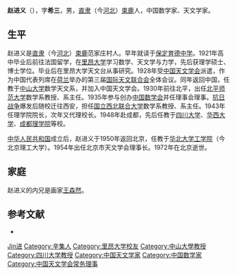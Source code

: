 '''赵进义'''（{{bd|1902年|10月25日|1972年|9月7日|Zhao赵}}），字'''希三'''，男，[[直隶|直隶]]（今[[河北|河北]]）[[束鹿|束鹿]]人，中国数学家、天文学家。

== 生平 ==
赵进义是[[直隶|直隶]]（今[[河北|河北]]）[[束鹿|束鹿]]范家庄村人。早年就读于[[保定育德中学|保定育德中学]]。1921年高中毕业后前往法国留学，在[[里昂大学|里昂大学]]学习数学、天文学与力学，先后获理学硕士、博士学位。毕业后在里昂大学天文台从事研究。1928年受[[中国天文学会|中国天文学会]]派遣，作为中国代表列席在[[荷兰|荷兰]]举办的第三届[[国际天文联合会|国际天文联合会]]全体会议。同年返回中国，任教于[[中山大学|中山大学]]数学天文系，并加入中国天文学会。1930年前往北平，出任[[北平师范大学|北平师范大学]]数学系教授、系主任。1935年参与创办[[中国数学会|中国数学会]]并任理事会理事。[[抗日战争|抗日战争]]爆发后随校迁往西安，担任[[国立西北联合大学|国立西北联合大学]]数学系教授、系主任。1943年任理学院院长，次年又代理校长。1948年赴成都，先后任教于[[四川大学|四川大学]]、[[华西大学|华西大学]]、[[成都理学院|成都理学院]]等校。

[[中华人民共和国|中华人民共和国]]成立后，赵进义于1950年返回北京，任教于[[北京理工大学|华北大学工学院]]（今北京理工大学）。1954年出任北京市天文学会理事长。1972年在北京逝世。

== 家庭 ==
赵进义的内兄是画家[[王森然|王森然]]。

== 参考文献 ==
{{reflistH}}
* {{cite book|title=《中国科学技术专家传略·理学编 天文学卷 一》|editor=中国科学技术协会|publisher=中国科学技术出版社|year=2005}}
{{reflistF}}

{{Navboxes 
| title  = 赵进义在[[中国数学会|中国数学会]]的职务
| list1  =
{{中国数学会第一届理事会}}
}}
{{Navboxes
| title  = 赵进义在[[中国天文学会|中国天文学会]]的职务
| list1  =
{{中国天文学会第一届理事会}}
{{中国天文学会第二届理事会}}
}}

{{Authority control}}
{{DEFAULTSORT:Zhao赵}}
[[Category:赵姓|Jin进]]
[[Category:辛集人|Category:辛集人]]
[[Category:里昂大学校友|Category:里昂大学校友]]
[[Category:中山大學教授|Category:中山大學教授]]
[[Category:四川大学教授|Category:四川大学教授]]
[[Category:中国天文学家|Category:中国天文学家]]
[[Category:中国数学家|Category:中国数学家]]
[[Category:中国天文学会常务理事|Category:中国天文学会常务理事]]